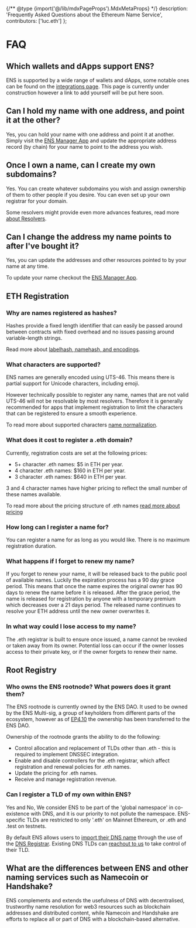 {/** @type {import('@/lib/mdxPageProps').MdxMetaProps} */}
description: 'Frequently Asked Questions about the Ethereum Name Service',
contributors: ['luc.eth']
};

# FAQ

## Which wallets and dApps support ENS?

ENS is supported by a wide range of wallets and dApps, some notable ones can be found on the [integrations page](https://ens.domains/).
This page is currently under construction however a link to add yourself will be put here soon.

## Can I hold my name with one address, and point it at the other?

Yes, you can hold your name with one address and point it at another.
Simply visit the [ENS Manager App](https://ens.app/) and update the appropriate address record (by chain) for your name to point to the address you wish.

## Once I own a name, can I create my own subdomains?

Yes. You can create whatever subdomains you wish and assign ownership of them to other people if you desire. You can even set up your own registrar for your domain.

Some resolvers might provide even more advances features, read more [about Resolvers](/resolvers/quickstart).

## Can I change the address my name points to after I've bought it?

Yes, you can update the addresses and other resources pointed to by your name at any time.

To update your name checkout the [ENS Manager App](https://ens.app/).

## ETH Registration

### Why are names registered as hashes?

Hashes provide a fixed length identifier that can easily be passed around between contracts with fixed overhead and no issues passing around variable-length strings.

Read more about [labelhash, namehash, and encodings](/resolution/names).

### What characters are supported?

ENS names are generally encoded using UTS-46.
This means there is partial support for Unicode characters, including emoji.

However technically possible to register any name, names that are not valid UTS-46 will not be resolvable by most resolvers.
Therefore it is generally recommended for apps that implement registration to limit the characters that can be registered to ensure a smooth experience.

To read more about supported characters [name normalization](/resolution/names).

### What does it cost to register a .eth domain?

Currently, registration costs are set at the following prices:

- 5+ character .eth names: $5 in ETH per year.
- 4 character .eth names: $160 in ETH per year.
- 3 character .eth names: $640 in ETH per year.

3 and 4 character names have higher pricing to reflect the small number of these names available.

To read more about the pricing structure of .eth names [read more about pricing](/registry/eth)

### How long can I register a name for?

You can register a name for as long as you would like.
There is no maximum registration duration.

### What happens if I forget to renew my name?

If you forget to renew your name, it will be released back to the public pool of available names.
Luckily the expiration process has a 90 day grace period.
This means that once the name expires the original owner has 90 days to renew the name before it is released.
After the grace period, the name is released for registration by anyone with a temporary premium which decreases over a 21 days period.
The released name continues to resolve your ETH address until the new owner overwrites it.

### In what way could I lose access to my name?

The .eth registrar is built to ensure once issued, a name cannot be revoked or taken away from its owner.
Potential loss can occur if the owner losses access to their private key, or if the owner forgets to renew their name.

## Root Registry

### Who owns the ENS rootnode? What powers does it grant them?

The ENS rootnode is currently owned by the ENS DAO. It used to be owned by the ENS Multi-sig, a group of keyholders from different parts of the ecosystem, however as of [EP4.10](/dao/proposals/4.10) the ownership has been transferred to the ENS DAO.

Ownership of the rootnode grants the ability to do the following:

- Control allocation and replacement of TLDs other than .eth - this is required to implement DNSSEC integration.
- Enable and disable controllers for the .eth registrar, which affect registration and renewal policies for .eth names.
- Update the pricing for .eth names.
- Receive and manage registration revenue.

### Can I register a TLD of my own within ENS?

Yes and No, We consider ENS to be part of the 'global namespace' in co-existence with DNS, and it is our priority to not pollute the namespace.
ENS-specific TLDs are restricted to only '.eth' on Mainnet Ethereum, or .eth and .test on testnets.

By default ENS allows users to [import their DNS name](/learn/dns) through the use of the [DNS Registrar](/registry/dns).
Existing DNS TLDs can [reachout to us](mailto:info@ens.domains) to take control of their TLD.

## What are the differences between ENS and other naming services such as Namecoin or Handshake?

ENS complements and extends the usefulness of DNS with decentralised, trustworthy name resolution for web3 resources such as blockchain addresses and distributed content, while Namecoin and Handshake are efforts to replace all or part of DNS with a blockchain-based alternative.
